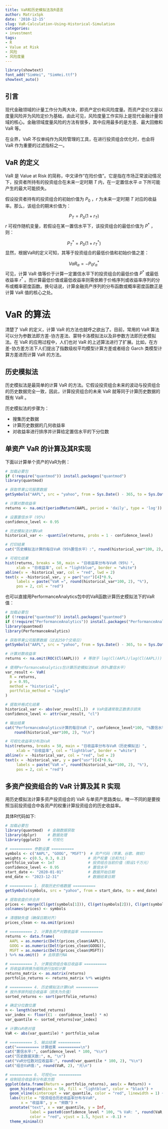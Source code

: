 ```yaml
---
title: VaR和历史模拟法及R语言
author: MatrixSpk
date: '2010-12-15'
slug: VaR-Calculation-Using-Historical-Simulation
categories:
- investment
tags:
- R
- Value at Risk
- 风险
- 风险度量
---
```


```R
library(showtext)
font_add("SimHei", "SimHei.ttf")
showtext_auto()
```

## 引言

现代金融领域的计量工作分为两大块，即资产定价和风险度量。而资产定价又是以度量风险并为风险定价为基础，由此可见，风险度量工作实际上是现代金融计量领域的核心。金融领域度量风险的方法有很多，其中应用最多的是方差、最大回撤和 VaR 等。

在业界，VaR 不仅单纯作为风险管理的工具，在进行投资组合优化时，也会将 VaR 作为重要的过滤指标之一。

## VaR 的定义

VaR 是 Value at Risk 的简称，中文译作“在险价值”。它是指在市场正常波动情况下，投资者所持有的投资组合在未来一定时期 $T$ 内，在一定置信水平 $\alpha$ 下所可能产生的最大可能损失。

假设投资者持有的投资组合的初始价值为 $P_{0}$ ，$r$ 为未来一定时期 $T$ 对应的收益率。那么，该组合的期末价值为：

$$
P_{T}=P_{0}(1+r_{T})
$$
$r$ 可视作随机变量，若假设在某一置信水平下，该投资组合的最低价值为 $P^*$ ，则：

$$
P_{T}^*=P_{0}(1+r_{T}^*)
$$
显然，根据VaR的定义可知，其等于投资组合的最低价值和初始价值之差：

$$
VaR_{\alpha}=-P_{0}r_{\alpha}^*
$$
可见，计算 VaR 值等价于计算一定置信水平下的投资组合的最低价值 $P^*$ 或最低收益率 $r^*$ 。而计算最低价值或最低收益率则需依赖于价格序列或收益率序列的分布或概率密度函数。换句话说，计算金融资产序列的分布函数或概率密度函数正是计算 VaR 值的核心之处。

# VaR 的算法

清楚了 VaR 的定义，计算 VaR 的方法也就呼之欲出了。目前，常用的 VaR 算法可以分为参数法即方差-协方差法、蒙特卡洛模拟法以及非参数方法即历史模拟法。在 VaR 的应用过程中，人们也对 VaR 的上述算法进行了扩展。比如，在方差-协方差方法下人们提出了指数级权平均模型计算方差或者结合 Garch 类模型计算方差进而计算 VaR 的方法。

## 历史模拟法

历史模拟法是最简单的计算 VaR 的方法。它假设投资组合未来的波动与投资组合的历史数据完全一致，因此，计算投资组合的未来 VaR 就等同于计算历史数据的既有 VaR 。

历史模拟法的步骤为：

* 搜集历史数据
* 计算历史数据的几何收益率
* 对收益率进行排序并计算给定置信水平的下分位数

## 单资产 VaR 的计算及其R实现

下面以计算单个资产的VaR为例：

```r
# 加载必要包
if (!require("quantmod")) install.packages("quantmod")
library(quantmod)

# 获取苹果公司股票数据
getSymbols("AAPL", src = "yahoo", from = Sys.Date() - 365, to = Sys.Date())

# 计算对数收益率
returns <- na.omit(periodReturn(AAPL, period = 'daily', type = 'log'))

# 设置置信水平 (95%)
confidence_level <- 0.95

# 历史模拟法计算VaR
historical_var <- -quantile(returns, probs = 1 - confidence_level)

# 打印结果
cat("历史模拟法计算的每日VaR（95%置信水平）:", round(historical_var*100, 2), "%\n")

# 可视化结果
hist(returns, breaks = 50, main = "日收益率分布与VaR（95%）",
     xlab = "日收益率", col = "lightblue", border = "white")
abline(v = -historical_var, col = "red", lwd = 2)
text(x = -historical_var, y = par("usr")[4]*0.9, 
     labels = paste("VaR =", round(historical_var*100, 2), "%"), 
     pos = 2, col = "red")
```

也可以直接用PerformanceAnalytics包中的VaR函数计算历史模拟法下的VaR值：

```R
# 加载必要包
if (!require("quantmod")) install.packages("quantmod")
if (!require("PerformanceAnalytics")) install.packages("PerformanceAnalytics")
library(quantmod)
library(PerformanceAnalytics)

# 获取苹果公司股票数据（过去250个交易日）
getSymbols("AAPL", src = "yahoo", from = Sys.Date() - 365, to = Sys.Date())

# 计算对数收益率
returns <- na.omit(ROC(Cl(AAPL)))  # 等效于 log(Cl(AAPL)/lag(Cl(AAPL)))

# 使用PerformanceAnalytics包计算历史模拟法VaR（95%置信水平）
var_result <- VaR(
  R = returns,
  p = 0.95,
  method = "historical",
  portfolio_method = "single"
)

# 提取并格式化结果
historical_var <- abs(var_result[1,])  # VaR值通常取正数表示损失
confidence_level <- attr(var_result, "cl")

# 输出结果
cat("PerformanceAnalytics计算的每日VaR（", confidence_level*100, "%置信水平）:",
    round(historical_var*100, 2), "%\n")

# 可视化收益率分布及VaR
hist(returns, breaks = 50, main = "日收益率分布与VaR（历史模拟法）",
     xlab = "日收益率", col = "lightblue", border = "white")
abline(v = -historical_var, col = "red", lwd = 2)
text(x = -historical_var, y = par("usr")[4]*0.9,
     labels = paste("VaR =", round(historical_var*100, 2), "%"),
     pos = 2, col = "red")

```

## 多资产投资组合的 VaR 计算及其 R 实现

用历史模拟法计算多资产投资组合的 VaR 与单资产思路类似，唯一不同的是要按照当前投资组合中各资产的权重计算投资组合的历史收益率。

具体R代码如下:

```R
# 加载必要包
library(quantmod)  # 金融数据获取
library(dplyr)     # 数据处理
library(ggplot2)   # 可视化

# ========== 参数设置 ==========
symbols <- c("AAPL", "GOOG", "MSFT")  # 资产代码（苹果、谷歌、微软）
weights <- c(0.5, 0.3, 0.2)          # 资产权重（总和为1）
portfolio_value <- 1e7               # 投资组合当前价值（假设1千万元）
confidence_level <- 0.95             # 置信水平
start_date <- "2020-01-01"           # 数据开始日期
end_date <- "2023-12-31"             # 数据结束日期

# ========== 1. 获取历史价格数据 ==========
getSymbols(symbols, src = "yahoo", from = start_date, to = end_date)

# 提取收盘价并合并
prices <- merge(Cl(get(symbols[1])), Cl(get(symbols[2])), Cl(get(symbols[3])))
colnames(prices) <- symbols

# 清理缺失值（确保日期对齐）
prices_clean <- na.omit(prices)

# ========== 2. 计算各资产对数收益率 ==========
returns <- data.frame(
  AAPL = as.numeric(Delt(prices_clean$AAPL)),
  GOOG = as.numeric(Delt(prices_clean$GOOG)),
  MSFT = as.numeric(Delt(prices_clean$MSFT))
) %>% na.omit()  # 去除首行NA

# ========== 3. 计算投资组合每日收益率 ==========
# 将收益率转换为矩阵进行加权计算
returns_matrix <- as.matrix(returns)
portfolio_returns <- returns_matrix %*% weights

# ========== 4. 历史模拟法计算VaR ==========
# 按升序排列组合收益率（损失为负值）
sorted_returns <- sort(portfolio_returns)

# 确定分位数位置
n <- length(sorted_returns)
var_index <- floor((1 - confidence_level) * n)
var_quantile <- sorted_returns[var_index]

# 计算VaR绝对值
VaR <- abs(var_quantile) * portfolio_value

# ========== 5. 输出结果 ==========
cat("========== 计算结果 ==========\n")
cat("置信水平:", confidence_level * 100, "%\n")
cat("历史数据天数:", n, "\n")
cat("VaR分位数对应收益率:", round(var_quantile * 100, 2), "%\n")
cat("组合VaR值:", round(VaR, 2), "元\n")

# ========== 6. 可视化== ==========
# 绘制组合收益率分布直方图
ggplot(data.frame(Return = portfolio_returns), aes(x = Return)) +
  geom_histogram(bins = 50, fill = "lightblue", color = "black") +
  geom_vline(xintercept = var_quantile, color = "red", linewidth = 1) +
  labs(title = "投资组合历史收益率分布与VaR",
       x = "收益率", y = "频数") +
  annotate("text", x = var_quantile, y = Inf, 
           label = paste0(confidence_level * 100, "% VaR: ", round(VaR, 2), "元"),
           color = "red", vjust = 1.5, hjust = -0.1) +
  theme_minimal()
```